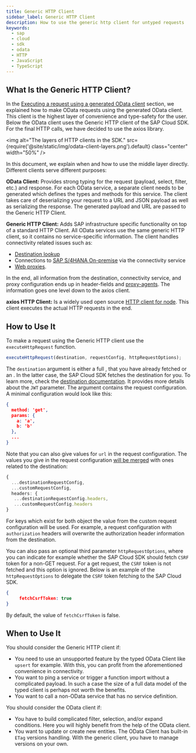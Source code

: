 ```yaml
---
title: Generic HTTP Client
sidebar_label: Generic HTTP Client
description: How to use the generic http client for untyped requests
keywords:
  - sap
  - cloud
  - sdk
  - odata
  - HTTP
  - JavaScript
  - TypeScript
---
```



## What Is the Generic HTTP Client?

In the [Executing a request using a generated OData client](../odata/execute-odata-request.mdx) section, we explained how to make OData requests using the generated OData client.
This client is the highest layer of convenience and type-safety for the user.
Below the OData client uses the Generic HTTP client of the SAP Cloud SDK.
For the final HTTP calls, we have decided to use the axios library.

<img
  alt="The layers of HTTP clients in the SDK."
  src={require('@site/static/img/odata-client-layers.png').default}
  class="center"
  width="50%"
/>

In this document, we explain when and how to use the middle layer directly.
Different clients serve different purposes:

**OData Client:**
Provides strong typing for the request (payload, select, filter, etc.) and response.
For each OData service, a separate client needs to be generated which defines the types and methods for this service.
The client takes care of deserializing your request to a URL and JSON payload as well as serializing the response.
The generated payload and URL are passed to the Generic HTTP Client.

**Generic HTTP Client:**
Adds SAP infrastructure specific functionality on top of a standard HTTP Client.
All OData services use the same generic HTTP client, so it contains no service-specific information.
The client handles connectivity related issues such as:

- [Destination lookup](../connectivity/destination.mdx)
- Connections to [SAP S/4HANA On-premise](../connectivity/on-premise.mdx) via the connectivity service
- [Web proxies](../connectivity/proxy.mdx).

In the end, all information from the destination, connectivity service, and proxy configuration ends up in header-fields and [proxy-agents](https://www.npmjs.com/package/proxy-agent).
The information goes one level down to the axios client.

**axios HTTP Client:**
Is a widely used open source [HTTP client for node](https://www.npmjs.com/package/axios).
This client executes the actual HTTP requests in the end.

## How to Use It

To make a request using the Generic HTTP client use the `executeHttpRequest` function.

```ts
executeHttpRequest(destination, requestConfig, httpRequestOptions);
```

The `destination` argument is either a full <LinkToLatestJsApiDocs slug="interfaces/sap_cloud_sdk_core.Destination" name="destination object" />, that you have already fetched or an <LinkToLatestJsApiDocs slug="interfaces/sap_cloud_sdk_core.DestinationNameAndJwt" name="object containing a destination name and an optional JWT" />.
In the latter case, the SAP Cloud SDK fetches the destination for you.
To learn more, check the [destination documentation](destination.mdx). It provides more details about the `JWT` parameter.
The <LinkToLatestJsApiDocs slug="interfaces/sap_cloud_sdk_core.HttpRequestConfig" name="request configuration" /> argument contains the request configuration.
A minimal configuration would look like this:

```JSON
{
  method: 'get',
  params: {
    a: 'a',
    b: 'b'
  },
  ...
}
```

Note that you can also give values for `url` in the request configuration.
The values you give in the request configuration [will be merged](https://github.com/SAP/cloud-sdk-js/blob/main/packages/core/src/http-client/http-client.ts#L136-L148) with ones related to the destination:

```ts
{
  ...destinationRequestConfig,
  ...customRequestConfig,
  headers: {
   ...destinationRequestConfig.headers,
   ...customRequestConfig.headers
}
```

For keys which exist for both object the value from the custom request configuration will be used.
For example, a request configuration with `authorization` headers will overwrite the authorization header information from the destination.

You can also pass an optional third parameter `httpRequestOptions`, where you can indicate for example whether the SAP Cloud SDK should fetch `CSRF` token for a non-GET request.
For a get request, the `CSRF` token is not fetched and this option is ignored.
Below is an example of the `httpRequestOptions` to delegate the `CSRF` token fetching to the SAP Cloud SDK.

```JSON
{
     fetchCsrfToken: true
}
```

By default, the value of `fetchCsrfToken` is false.

## When to Use It

You should consider the Generic HTTP client if:

- You need to use an unsupported feature by the typed OData Client like `upsert` for example.
  With this, you can profit from the aforementioned convenience in connectivity.
- You want to ping a service or trigger a function import without a complicated payload.
  In such a case the size of a full data model of the typed client is perhaps not worth the benefits.
- You want to call a non-OData service that has no service definition.

You should consider the OData client if:

- You have to build complicated filter, selection, and/or expand conditions.
  Here you will highly benefit from the help of the OData client.
- You want to update or create new entities.
  The OData Client has built-in `ETag` versions handling.
  With the generic client, you have to manage versions on your own.
